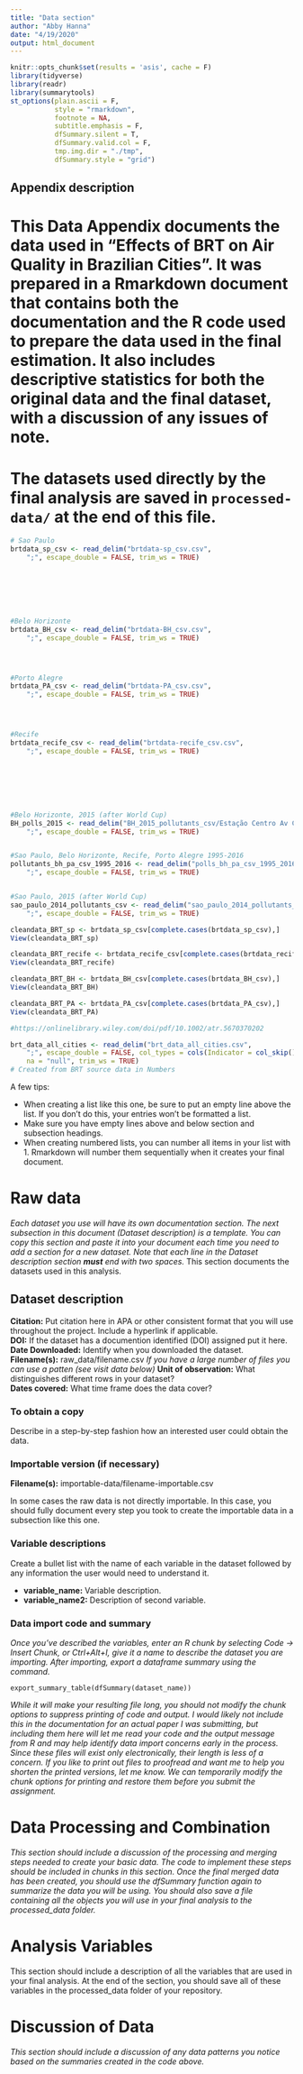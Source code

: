 ```yaml
---
title: "Data section"
author: "Abby Hanna"
date: "4/19/2020"
output: html_document
---
```



```r
knitr::opts_chunk$set(results = 'asis', cache = F)
library(tidyverse)
library(readr)
library(summarytools)
st_options(plain.ascii = F,
           style = "rmarkdown",
           footnote = NA,
           subtitle.emphasis = F,
           dfSummary.silent = T,
           dfSummary.valid.col = F,
           tmp.img.dir = "./tmp",
           dfSummary.style = "grid")
```

## Appendix description

# This Data Appendix documents the data used in "Effects of BRT on Air Quality in Brazilian Cities". It was prepared in a Rmarkdown document that contains both the documentation and the R code used to prepare the data used in the final estimation. It also includes descriptive statistics for both the original data and the final dataset, with a discussion of any issues of note.

# The datasets used directly by the final analysis are saved in `processed-data/` at the end of this file.


```r

# Sao Paulo
brtdata_sp_csv <- read_delim("brtdata-sp_csv.csv", 
    ";", escape_double = FALSE, trim_ws = TRUE)







#Belo Horizonte
brtdata_BH_csv <- read_delim("brtdata-BH_csv.csv", 
    ";", escape_double = FALSE, trim_ws = TRUE)




#Porto Alegre
brtdata_PA_csv <- read_delim("brtdata-PA_csv.csv", 
    ";", escape_double = FALSE, trim_ws = TRUE)




#Recife
brtdata_recife_csv <- read_delim("brtdata-recife_csv.csv", 
    ";", escape_double = FALSE, trim_ws = TRUE)








```


```r

#Belo Horizonte, 2015 (after World Cup)
BH_polls_2015 <- read_delim("BH_2015_pollutants_csv/Estação Centro Av Contorno-Table 1.csv", 
    ";", escape_double = FALSE, trim_ws = TRUE)


#Sao Paulo, Belo Horizonte, Recife, Porto Alegre 1995-2016
pollutants_bh_pa_csv_1995_2016 <- read_delim("polls_bh_pa_csv_1995_2016.csv", 
    ";", escape_double = FALSE, trim_ws = TRUE)


#Sao Paulo, 2015 (after World Cup)
sao_paulo_2014_pollutants_csv <- read_delim("sao_paulo_2014_pollutants_csv.csv", 
    ";", escape_double = FALSE, trim_ws = TRUE)

```



```r

cleandata_BRT_sp <- brtdata_sp_csv[complete.cases(brtdata_sp_csv),]
View(cleandata_BRT_sp)

cleandata_BRT_recife <- brtdata_recife_csv[complete.cases(brtdata_recife_csv),]
View(cleandata_BRT_recife)

cleandata_BRT_BH <- brtdata_BH_csv[complete.cases(brtdata_BH_csv),]
View(cleandata_BRT_BH)

cleandata_BRT_PA <- brtdata_PA_csv[complete.cases(brtdata_PA_csv),]
View(cleandata_BRT_PA)

#https://onlinelibrary.wiley.com/doi/pdf/10.1002/atr.5670370202 


```


```r

brt_data_all_cities <- read_delim("brt_data_all_cities.csv", 
    ";", escape_double = FALSE, col_types = cols(Indicator = col_skip()), 
    na = "null", trim_ws = TRUE)
# Created from BRT source data in Numbers

```


A few tips:

- When creating a list like this one, be sure to put an empty line above the list. If you don't do this, your entries won't be formatted a list.
- Make sure you have empty lines above and below section and subsection headings.
- When creating numbered lists, you can number all items in your list with 1. Rmarkdown will number them sequentially when it creates your final document.

# Raw data
*Each dataset you use will have its own documentation section. The next subsection in this document (Dataset description) is a template. You can copy this section and paste it into your document each time you need to add a section for a new dataset. Note that each line in the Dataset description section __must__ end with two spaces.* 
This section documents the datasets used in this analysis.

## Dataset description
**Citation:** Put citation here in APA or other consistent format that you will use throughout the project. Include a hyperlink if applicable.  
**DOI:** If the dataset has a documention identified (DOI) assigned put it here.  
**Date Downloaded:** Identify when you downloaded the dataset.  
**Filename(s):** raw_data/filename.csv *If you have a large number of files you can use a patten (see visit data below)*
**Unit of observation:** What distinguishes different rows in your dataset?  
**Dates covered:** What time frame does the data cover?  

### To obtain a copy

Describe in a step-by-step fashion how an interested user could obtain the data.

### Importable version (if necessary)

**Filename(s):** importable-data/filename-importable.csv

In some cases the raw data is not directly importable. In this case, you should fully document every step you took to create the importable data in a subsection like this one. 

### Variable descriptions

Create a bullet list with the name of each variable in the dataset followed by any information the user would need to understand it.

- **variable_name:** Variable description. 
- **variable_name2:** Description of second variable.

### Data import code and summary

*Once you've described the variables, enter an R chunk by selecting Code -> Insert Chunk, or Ctrl+Alt+I, give it a name to describe the dataset you are importing. After importing, export a dataframe summary using the command.*

`export_summary_table(dfSummary(dataset_name))`

*While it will make your resulting file long, you should not modify the chunk options to suppress printing of code and output. I would likely not include this in the documentation for an actual paper I was submitting, but including them here will let me read your code and the output message from R and may help identify data import concerns early in the process. Since these files will exist only electronically, their length is less of a concern. If you like to print out files to proofread and want me to help you shorten the printed versions, let me know. We can temporarily modify the chunk options for printing and restore them before you submit the assignment.*


# Data Processing and Combination
*This section should include a discussion of the processing and merging steps needed to create your basic data. The code to implement these steps should be included in chunks in this section. Once the final merged data has been created, you should use the dfSummary function again to summarize the data you will be using. You should also save a file containing all the objects you will use in your final analysis to the processed_data folder.*

# Analysis Variables

This section should include a description of all the variables that are used in your final analysis. At the end of the section, you should save all of these variables in the processed_data folder of your repository.

# Discussion of Data

*This section should include a discussion of any data patterns you notice based on the summaries created in the code above.*